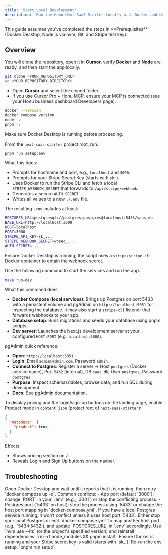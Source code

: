 ```yaml
---
title: 'Start Local Development'
description: 'Run the Honu Next SaaS Starter locally with Docker and Node'
---
```


<Info>
  This guide assumes you've completed the steps in **Prerequisites** (Docker Desktop, Node.js via nvm, Git, and Stripe test key).
</Info>

## Overview

You will clone the repository, open it in **Cursor**, verify **Docker** and **Node** are ready, and then start the app locally.

<Steps>
<Step title="Clone the repository">

```bash
git clone <YOUR_REPOSITORY_URL>
cd <YOUR_REPOSITORY_DIRECTORY>
```

</Step>

<Step title="Open the project in Cursor">

- Open **Cursor** and select the cloned folder.
- If you use Cursor Pro + Honu MCP, ensure your MCP is connected (see your Honu business dashboard Developers page).

</Step>

<Step title="Verify Docker and Node are available">

```bash
docker --version
docker compose version
node -v
pnpm -v
```

<Tip>Make sure Docker Desktop is running before proceeding.</Tip>

</Step>

<Step title="Generate your .env file">

From the `next-saas-starter` project root, run:

```bash
pnpm run setup:env
```

What this does:
- Prompts for hostname and port, e.g., `localhost` and `3000`.
- Prompts for your Stripe Secret Key (starts with `sk_`).
- Uses Docker to run the Stripe CLI and fetch a local `STRIPE_WEBHOOK_SECRET` that forwards to `/api/stripe/webhook`.
- Generates a secure `AUTH_SECRET`.
- Writes all values to a new `./.env` file.

The resulting `.env` includes at least:

```bash
POSTGRES_URL=postgresql://postgres:postgres@localhost:5433/saas_db
BASE_URL=http://localhost:3000
HOST=localhost
PORT=3000
STRIPE_API_KEY=sk_...
STRIPE_WEBHOOK_SECRET=whsec_...
AUTH_SECRET=...
```

<Tip>Ensure Docker Desktop is running; the script uses a `stripe/stripe-cli` Docker container to obtain the webhook secret.</Tip>

</Step>

<Step title="Start services and run the app">

Use the following command to start the services and run the app.

```bash
make run-dev
```

What this command does:
- **Docker Compose (local services)**: Brings up Postgres on port 5433 with a persistent volume and pgAdmin on `http://localhost:5051` for inspecting the database. It may also start a `stripe-cli` listener that forwards webhooks to your app.
- **Database setup**: Runs migrations and seeds your database using pnpm scripts.
- **Dev server**: Launches the Next.js development server at your configured `HOST:PORT` (e.g. `localhost:3000`).

pgAdmin quick reference:
- **Open**: `http://localhost:5051`
- **Login**: Email `admin@admin.com`, Password `admin`
- **Connect to Postgres**: Register a server → Host `postgres` (Docker service name), Port `5432` (internal), DB `saas_db`, User `postgres`, Password `postgres`
- **Purpose**: Inspect schemas/tables, browse data, and run SQL during development.
- **Docs**: See [pgAdmin documentation](https://www.pgadmin.org/docs/).
</Step>

<Step title="Switch the landing page to Product mode">

To display pricing and the login/sign-up buttons on the landing page, enable Product mode in `content.json` (project root of `next-saas-starter`):

```json
{
  "metadata": {
    "product": true
  }
}
```

Effects:
- Shows pricing section on `/`.
- Reveals Login and Sign Up buttons on the navbar.

</Step>
</Steps>

## Troubleshooting

<AccordionGroup>
  <Accordion title="Docker isn't running">
    Open Docker Desktop and wait until it reports that it is running, then retry `docker compose up -d`.
  </Accordion>
  <Accordion title="Port already in use">
    Common conflicts:
    - App port (default `3000`): change `PORT` in your `.env` (e.g., `3001`) or stop the conflicting process.
    - Postgres port (`5433` on host): stop the process using `5433` or change the host port mapping in `docker-compose.yml`.
  </Accordion>
  <Accordion title="Postgres already running locally">
    If you have a local Postgres service running, it won’t conflict unless it uses host port `5433`. Either stop your local Postgres or edit `docker-compose.yml` to map another host port (e.g., `5434:5432`), and update `POSTGRES_URL` in `.env` accordingly.
  </Accordion>
  <Accordion title="Node version issues">
    Use `nvm use --lts` (or the project's specified version) and reinstall dependencies: `rm -rf node_modules && pnpm install`.
  </Accordion>
  <Accordion title="Stripe webhook setup issues">
    Ensure Docker is running and your Stripe secret key is valid (starts with `sk_`). Re-run the env setup: `pnpm run setup`.
  </Accordion>
</AccordionGroup>
